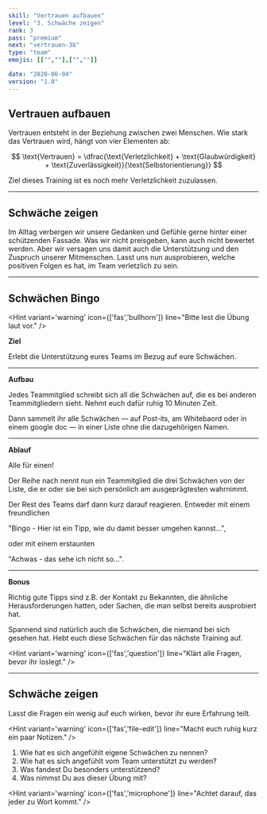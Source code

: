 ```yaml
---
skill: "Vertrauen aufbauen"
level: "3. Schwäche zeigen"
rank: 3
pass: "premium"
next: "vertrauen-3b"
type: "team"
emojis: [["",""],["",""]]

date: "2020-06-04"
version: "1.0"
---
```



## Vertrauen aufbauen

Vertrauen entsteht in der Beziehung zwischen zwei Menschen.
Wie stark das Vertrauen wird, hängt von vier Elementen ab:


$$
\text{Vertrauen} = \dfrac{\text{Verletzlichkeit} + \text{Glaubwürdigkeit} + \text{Zuverlässigkeit}}{\text{Selbstorientierung}}
$$

Ziel dieses Training ist es noch mehr Verletzlichkeit zuzulassen.

---

## Schwäche zeigen

Im Alltag verbergen wir unsere Gedanken und Gefühle gerne hinter einer schützenden Fassade.
Was wir nicht preisgeben, kann auch nicht bewertet werden.
Aber wir versagen uns damit auch die Unterstützung und den Zuspruch unserer Mitmenschen.
Lasst uns nun ausprobieren, welche positiven Folgen es hat, im Team verletzlich zu sein.

---

## Schwächen Bingo

<Hint variant='warning' icon={['fas','bullhorn']}
line="Bitte lest die Übung laut vor."
/>

**Ziel**

Erlebt die Unterstützung eures Teams im Bezug auf eure Schwächen.

---

**Aufbau**

Jedes Teammitglied schreibt sich all die Schwächen auf, die es bei anderen Teammitgliedern sieht.
Nehmt euch dafür ruhig 10 Minuten Zeit.

Dann sammelt ihr alle Schwächen — auf Post-its, am Whitebaord oder in einem google doc — in einer Liste ohne die dazugehörigen Namen.

---

**Ablauf**

Alle für einen! 

Der Reihe nach nennt nun ein Teammitglied die drei Schwächen von der Liste, 
die er oder sie bei sich persönlich am ausgeprägtesten wahrnimmt.

Der Rest des Teams darf dann kurz darauf reagieren.
Entweder mit einem freundlichen 

"Bingo - Hier ist ein Tipp, wie du damit besser umgehen kannst...",

oder mit einem erstaunten 

"Achwas - das sehe ich nicht so...".

---

**Bonus**

Richtig gute Tipps sind z.B. der Kontakt zu Bekannten, die ähnliche Herausforderungen hatten, 
oder Sachen, die man selbst bereits ausprobiert hat.

Spannend sind natürlich auch die Schwächen, die niemand bei sich gesehen hat.
Hebt euch diese Schwächen für das nächste Training auf.

<Hint variant='warning' icon={['fas','question']}
line="Klärt alle Fragen, bevor ihr loslegt."
/>

---

## Schwäche zeigen

Lasst die Fragen ein wenig auf euch wirken, bevor ihr eure Erfahrung teilt.

<Hint variant='warning' icon={['fas','file-edit']}
line="Macht euch ruhig kurz ein paar Notizen."
/>

1. Wie hat es sich angefühlt eigene Schwächen zu nennen?
2. Wie hat es sich angefühlt vom Team unterstützt zu werden?
3. Was fandest Du besonders unterstützend?
4. Was nimmst Du aus dieser Übung mit?

<Hint variant='warning' icon={['fas','microphone']}
line="Achtet darauf, das jeder zu Wort kommt."
/>

